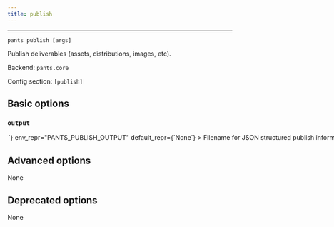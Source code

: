 ```yaml
---
title: publish
---
```



---

```
pants publish [args]
```

Publish deliverables (assets, distributions, images, etc).

Backend: <span className="color--primary">`pants.core`</span>

Config section: <span className="color--primary">`[publish]`</span>

<span className={styles.options}>

## Basic options

### `output`

<Option
  cli_repr={`--publish-output=<str>`}
  env_repr="PANTS_PUBLISH_OUTPUT"
  default_repr={`None`}
>
  Filename for JSON structured publish information.
</Option>

## Advanced options

None

## Deprecated options

None

</span>
